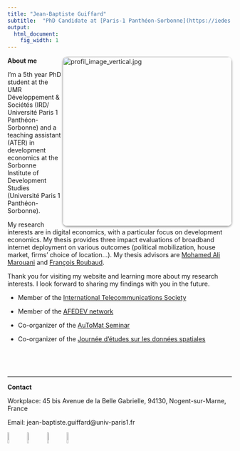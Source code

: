 ```yaml
---
title: "Jean-Baptiste Guiffard"
subtitle:  "PhD Candidate at [Paris-1 Panthéon-Sorbonne](https://iedes.pantheonsorbonne.fr/)"
output:
  html_document:
    fig_width: 1
---
```


<style>
  .rounded-image {
    border-radius: 10px; /* Ajoute des coins arrondis de 10 pixels */
    box-shadow: 0px 2px 4px rgba(0, 0, 0, 0.4); /* Ajoute une ombre de 2 pixels de hauteur et 4 pixels de flou */
  }
</style>

<link rel="shortcut icon" href="favicon.ico">

<!---
<img src="images/profil_image_vertical.jpg" align="right" width="440px"/>

<br clear="left"/>

![](images/profil_image.jpg)
--->

<div>
  <img  align="right" src="images/profil_image_vertical.jpg" class="rounded-image" alt="profil_image_vertical.jpg"  width="380px" >
</div>




**About me**

I'm a 5th year PhD student at the UMR Développement & Sociétés (IRD/ Université Paris 1 Panthéon-Sorbonne) and a teaching assistant (ATER) in development economics at the Sorbonne Institute of Development Studies (Université Paris 1 Panthéon-Sorbonne).

My research interests are in digital economics, with a particular focus on development economics. My thesis provides three impact evaluations of broadband internet deployment on various outcomes (political mobilization, house market, firms' choice of location...). My thesis advisors are [Mohamed Ali Marouani](https://sites.google.com/view/mohamedali-marouani/rieme-conference-paris) and [François Roubaud](https://leda.dauphine.fr/fr/membre/detail-cv/profile/francois-roubaud.html).

Thank you for visiting my website and learning more about my research interests. I look forward to sharing my findings with you in the future.



- Member of the [International Telecommunications Society](https://www.itsworld.org/)

- Member of the [AFEDEV network](https://afedev.fr/)

- Co-organizer of the [AuToMat Seminar](https://jeanbaptisteguiffard.github.io/automat.html)

- Co-organizer of the [Journée d'études sur les données spatiales](https://umr-devsoc.pantheonsorbonne.fr/actualite/journee-detudes-donnees-spatiales-nouvelles-sources-nouvelles-perspectives)




<br clear="left"/>

$~$

----


**Contact**

Workplace: 45 bis Avenue de la Belle Gabrielle, 94130, Nogent-sur-Marne, France

<!---
Phone number: +33 6 87 96 61 05
--->

Email:  jean-baptiste.guiffard@univ-paris1.fr

[![](images/Logo_Twitter.webp){width=8%}](https://twitter.com/JBGuiffard)
[![](images/logo-mastodon.png){width=8%}](https://econtwitter.net/@jbguiffard)
[![](images/logo-linkedin.png){width=8%}](https://www.linkedin.com/in/jean-baptiste-guiffard-b7063090/)
[![](images/threads_logo.png){width=8%}](https://www.threads.net/@jeanbaptisteguiffard)



